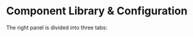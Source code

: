
# Component Library & Configuration

The right panel is divided into three tabs:

<div class="grid grid-cols-2 gap-2 mb-4">

<DocCard
	title="Component Library"
	description="Search and insert components into the app."
	href="/docs/apps/app_configuration-settings/app_component_library"
/>
<DocCard
	title="Component configuration"
	description="Configure the selected component or runnable."
	href="/docs/apps/app_configuration-settings/app_component_configuration"
/>
<DocCard
	title="Global Styling"
	description="Configure the global styling of the app."
	href="/docs/apps/app_configuration-settings/app_styling#global-styling"
/>
</div>
